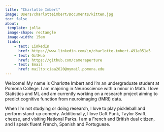 ```yaml
---
title: "Charlotte Imbert"
image: Users/charlotteimbert/Documents/kitten.jpg
toc: false
about: 
 template: jolla
 image-shape: rectangle
 image-width: 15em
 links:
    - text: LinkedIn
      href: https://www.linkedin.com/in/charlotte-imbert-491a051a5
    - text: GitHub
      href: https://github.com/cameraperture
    - text: Email
      href: mailto:ciaa2020@mymail.pomona.edu
---
```


Welcome! My name is Charlotte Imbert and I'm an undergraduate student at Pomona College. I am majoring in Neuroscience with a minor in Math. I love Statistics and ML and am currently working on a research project aiming to predict cognitive function from neuroimaging (fMRI) data.

When I'm not studying or doing research, I love to play pickleball and perform stand-up comedy. Additionally, I love Daft Punk, Taylor Swift, cheese, and visiting National Parks. I am a French and British dual citizen, and I speak fluent French, Spanish and Portuguese.
